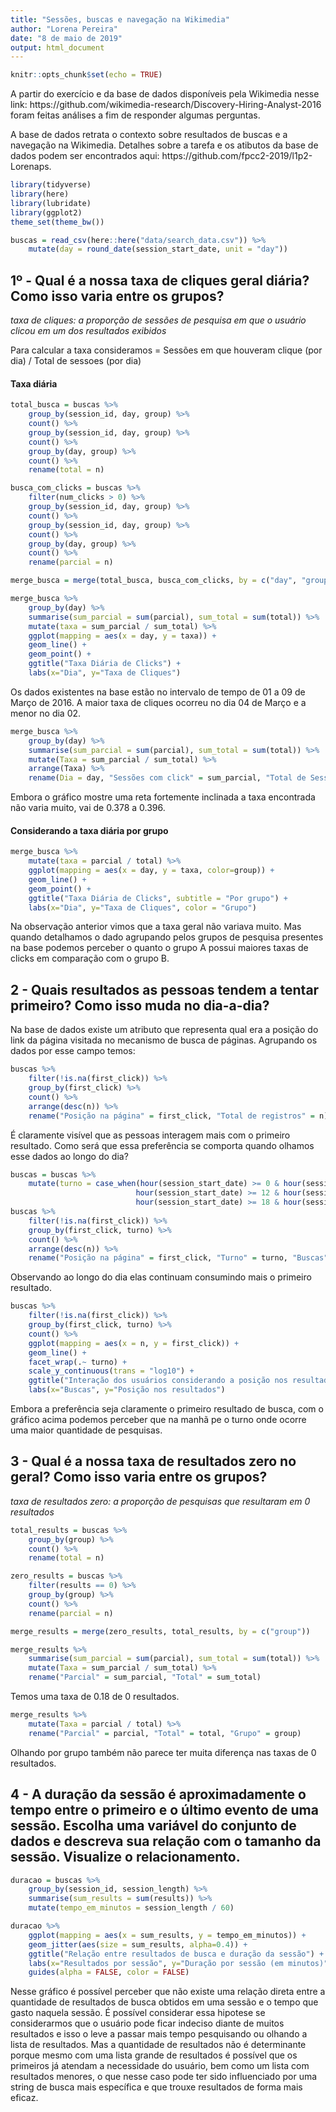 ```yaml
---
title: "Sessões, buscas e navegação na Wikimedia"
author: "Lorena Pereira"
date: "8 de maio de 2019"
output: html_document
---
```


```r
knitr::opts_chunk$set(echo = TRUE)
```

A partir do exercício e da base de dados disponíveis pela Wikimedia nesse link: https://github.com/wikimedia-research/Discovery-Hiring-Analyst-2016 foram feitas análises a fim de responder algumas perguntas.

A base de dados retrata o contexto sobre resultados de buscas e a navegação na Wikimedia. 
Detalhes sobre a tarefa e os atibutos da base de dados podem ser encontrados aqui: https://github.com/fpcc2-2019/l1p2-Lorenaps.

```r
library(tidyverse)
library(here)
library(lubridate)
library(ggplot2)
theme_set(theme_bw())

buscas = read_csv(here::here("data/search_data.csv")) %>% 
    mutate(day = round_date(session_start_date, unit = "day")) 

```

## 1º - Qual é a nossa taxa de cliques geral diária? Como isso varia entre os grupos?

*taxa de cliques: a proporção de sessões de pesquisa em que o usuário clicou em um dos resultados exibidos*

Para calcular a taxa consideramos = Sessões em que houveram clique (por dia) / Total de sessoes (por dia)

#### Taxa diária

```r

total_busca = buscas %>% 
    group_by(session_id, day, group) %>% 
    count() %>% 
    group_by(session_id, day, group) %>% 
    count() %>%
    group_by(day, group) %>%
    count() %>%
    rename(total = n)

busca_com_clicks = buscas %>% 
    filter(num_clicks > 0) %>%
    group_by(session_id, day, group) %>% 
    count() %>% 
    group_by(session_id, day, group) %>% 
    count() %>%
    group_by(day, group) %>%
    count() %>%
    rename(parcial = n)

merge_busca = merge(total_busca, busca_com_clicks, by = c("day", "group")) 

merge_busca %>% 
    group_by(day) %>%
    summarise(sum_parcial = sum(parcial), sum_total = sum(total)) %>% 
    mutate(taxa = sum_parcial / sum_total) %>%
    ggplot(mapping = aes(x = day, y = taxa)) + 
    geom_line() +
    geom_point() + 
    ggtitle("Taxa Diária de Clicks") + 
    labs(x="Dia", y="Taxa de Cliques")

```


Os dados existentes na base estão no intervalo de tempo de 01 a 09 de Março de 2016.
A maior taxa de cliques ocorreu no dia 04 de Março e a menor no dia 02. 

```r

merge_busca %>% 
    group_by(day) %>%
    summarise(sum_parcial = sum(parcial), sum_total = sum(total)) %>% 
    mutate(Taxa = sum_parcial / sum_total) %>%
    arrange(Taxa) %>%
    rename(Dia = day, "Sessões com click" = sum_parcial, "Total de Sessões" = sum_total)
```


Embora o gráfico mostre uma reta fortemente inclinada a taxa encontrada não varia muito, vai de 0.378 a 0.396.

#### Considerando a taxa diária por grupo

```r
merge_busca %>% 
    mutate(taxa = parcial / total) %>%
    ggplot(mapping = aes(x = day, y = taxa, color=group)) + 
    geom_line() +
    geom_point() + 
    ggtitle("Taxa Diária de Clicks", subtitle = "Por grupo") + 
    labs(x="Dia", y="Taxa de Cliques", color = "Grupo")

```


Na observação anterior vimos que a taxa geral não variava muito. Mas quando detalhamos o dado agrupando pelos grupos de pesquisa presentes na base podemos perceber o quanto o grupo A possui maiores taxas de clicks em comparação com o grupo B.

## 2 - Quais resultados as pessoas tendem a tentar primeiro? Como isso muda no dia-a-dia?

Na base de dados existe um atributo que representa qual era a posição do link da página visitada no mecanismo de busca de páginas. Agrupando os dados por esse campo temos:

```r
buscas %>%
    filter(!is.na(first_click)) %>%
    group_by(first_click) %>%
    count() %>%
    arrange(desc(n)) %>%
    rename("Posição na página" = first_click, "Total de registros" = n)

```
É claramente visível que as pessoas interagem mais com o primeiro resultado. 
Como será que essa preferência se comporta quando olhamos esse dados ao longo do dia?

```r

buscas = buscas %>%
    mutate(turno = case_when(hour(session_start_date) >= 0 & hour(session_start_date) < 12 ~ "Manhã", 
                            hour(session_start_date) >= 12 & hour(session_start_date) < 18 ~ "Tarde", 
                            hour(session_start_date) >= 18 & hour(session_start_date) <= 23 ~ "Noite"))
buscas %>%   
    filter(!is.na(first_click)) %>%
    group_by(first_click, turno) %>%
    count() %>%
    arrange(desc(n)) %>%
    rename("Posição na página" = first_click, "Turno" = turno, "Buscas" = n)

```

Observando ao longo do dia elas continuam consumindo mais o primeiro resultado.

```r
buscas %>%   
    filter(!is.na(first_click)) %>%
    group_by(first_click, turno) %>%
    count() %>%
    ggplot(mapping = aes(x = n, y = first_click)) + 
    geom_line() +
    facet_wrap(.~ turno) + 
    scale_y_continuous(trans = "log10") + 
    ggtitle("Interação dos usuários considerando a posição nos resultados de busca", subtitle = "Por turno") + 
    labs(x="Buscas", y="Posição nos resultados")

```

Embora a preferência seja claramente o primeiro resultado de busca, com o gráfico acima podemos perceber que na manhã pe o turno onde ocorre uma maior quantidade de pesquisas.

## 3 - Qual é a nossa taxa de resultados zero no geral? Como isso varia entre os grupos?

*taxa de resultados zero: a proporção de pesquisas que resultaram em 0 resultados*

```r

total_results = buscas %>% 
    group_by(group) %>% 
    count() %>% 
    rename(total = n)

zero_results = buscas %>% 
    filter(results == 0) %>%
    group_by(group) %>% 
    count() %>% 
    rename(parcial = n)

merge_results = merge(zero_results, total_results, by = c("group")) 

merge_results %>% 
    summarise(sum_parcial = sum(parcial), sum_total = sum(total)) %>% 
    mutate(Taxa = sum_parcial / sum_total) %>%
    rename("Parcial" = sum_parcial, "Total" = sum_total)


```

Temos uma taxa de 0.18 de 0 resultados.

```r
merge_results %>% 
    mutate(Taxa = parcial / total) %>%
    rename("Parcial" = parcial, "Total" = total, "Grupo" = group)

```

Olhando por grupo também não parece ter muita diferença nas taxas de 0 resultados.

## 4 - A duração da sessão é aproximadamente o tempo entre o primeiro e o último evento de uma sessão. Escolha uma variável do conjunto de dados e descreva sua relação com o tamanho da sessão. Visualize o relacionamento.

```r

duracao = buscas %>% 
    group_by(session_id, session_length) %>%
    summarise(sum_results = sum(results)) %>%
    mutate(tempo_em_minutos = session_length / 60)

duracao %>% 
    ggplot(mapping = aes(x = sum_results, y = tempo_em_minutos)) + 
    geom_jitter(aes(size = sum_results, alpha=0.4)) + 
    ggtitle("Relação entre resultados de busca e duração da sessão") + 
    labs(x="Resultados por sessão", y="Duração por sessão (em minutos)", size = "Resultados") + 
    guides(alpha = FALSE, color = FALSE) 

```

Nesse gráfico é possível perceber que não existe uma relação direta entre a quantidade de resultados de busca obtidos em uma sessão e o tempo que gasto naquela sessão. É possível considerar essa hipotese se considerarmos que o usuário pode ficar indeciso diante de muitos resultados e isso o leve a passar mais tempo pesquisando ou olhando a lista de resultados. Mas a quantidade de resultados não é determinante porque mesmo com uma lista grande de resultados é possível que os primeiros já atendam a necessidade do usuário, bem como um lista com resultados menores, o que nesse caso pode ter sido influenciado por uma string de busca mais específica e que trouxe resultados de forma mais eficaz.
